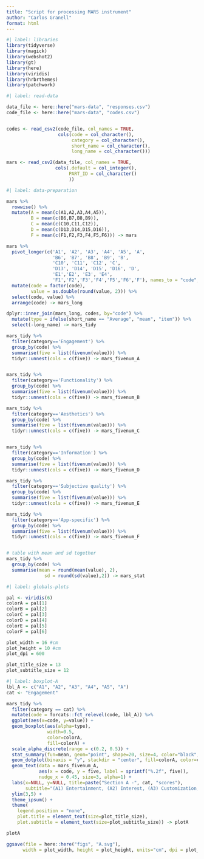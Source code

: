```yaml
---
title: "Script for processing MARS instrument"
author: "Carlos Granell"
format: html
---
```


```r
#| label: libraries
library(tidyverse)
library(magick)
library(webshot2)
library(gt)
library(here)
library(viridis)
library(hrbrthemes)
library(patchwork)
```

```r
#| label: read-data

data_file <- here::here("mars-data", "responses.csv")
code_file <- here::here("mars-data", "codes.csv")


codes <- read_csv2(code_file, col_names = TRUE,
                   cols(code = col_character(),
                        category = col_character(),
                        short_name = col_character(),
                        long_name = col_character()))

mars <- read_csv2(data_file, col_names = TRUE,
                  cols(.default = col_integer(),
                       PART_ID = col_character()
                       ))

```

```r
#| label: data-preparation

mars %>%
  rowwise() %>% 
  mutate(A = mean(c(A1,A2,A3,A4,A5)),
         B = mean(c(B6,B7,B8,B9)),
         C = mean(c(C10,C11,C12)),
         D = mean(c(D13,D14,D15,D16)),
         F = mean(c(F1,F2,F3,F4,F5,F6))) -> mars

mars %>%
  pivot_longer(c('A1', 'A2', 'A3', 'A4', 'A5', 'A', 
                 'B6', 'B7', 'B8', 'B9', 'B',
                 'C10', 'C11', 'C12', 'C',
                 'D13', 'D14', 'D15', 'D16', 'D',
                 'E1','E2', 'E3', 'E4',
                 'F1','F2','F3','F4','F5','F6','F'), names_to = "code", values_to = "value") %>%
  mutate(code = factor(code),
         value = as.double(round(value, 2))) %>%
  select(code, value) %>%
  arrange(code) -> mars_long

dplyr::inner_join(mars_long, codes, by="code") %>%
  mutate(type = ifelse(short_name == "Average", "mean", "item")) %>%
  select(-long_name) -> mars_tidy

mars_tidy %>%
  filter(category=='Engagement') %>%
  group_by(code) %>%
  summarise(five = list(fivenum(value))) %>%
  tidyr::unnest(cols = c(five)) -> mars_fivenum_A


mars_tidy %>%
  filter(category=='Functionality') %>%
  group_by(code) %>%
  summarise(five = list(fivenum(value))) %>%
  tidyr::unnest(cols = c(five)) -> mars_fivenum_B

mars_tidy %>%
  filter(category=='Aesthetics') %>%
  group_by(code) %>%
  summarise(five = list(fivenum(value))) %>%
  tidyr::unnest(cols = c(five)) -> mars_fivenum_C


mars_tidy %>%
  filter(category=='Information') %>%
  group_by(code) %>%
  summarise(five = list(fivenum(value))) %>%
  tidyr::unnest(cols = c(five)) -> mars_fivenum_D

mars_tidy %>%
  filter(category=='Subjective quality') %>%
  group_by(code) %>%
  summarise(five = list(fivenum(value))) %>%
  tidyr::unnest(cols = c(five)) -> mars_fivenum_E

mars_tidy %>%
  filter(category=='App-specific') %>%
  group_by(code) %>%
  summarise(five = list(fivenum(value))) %>%
  tidyr::unnest(cols = c(five)) -> mars_fivenum_F


# table with mean and sd together
mars_tidy %>%
  group_by(code) %>%
  summarise(mean = round(mean(value), 2),
              sd = round(sd(value),2)) -> mars_stat


```

```r
#| label: globals-plots

pal <- viridis(6)
colorA = pal[1] 
colorB = pal[2] 
colorC = pal[3] 
colorD = pal[4] 
colorE = pal[5] 
colorF = pal[6] 

plot_width = 16 #cm
plot_height = 10 #cm
plot_dpi = 600

plot_title_size = 13
plot_subtitle_size = 12
```


```r
#| label: boxplot-A
lbl_A <- c("A1", "A2", "A3", "A4", "A5", "A")
cat <- "Engagement"

mars_tidy %>%
  filter(category == cat) %>%
  mutate(code = forcats::fct_relevel(code, lbl_A)) %>%
  ggplot(aes(x=code, y=value)) +
  geom_boxplot(aes(alpha=type),
               width=0.5,
               color=colorA,
               fill=colorA) +
  scale_alpha_discrete(range = c(0.2, 0.5)) +
  stat_summary(fun=mean, geom="point", shape=20, size=4, color="black", alpha=1) +  # display mean as black circle
  geom_dotplot(binaxis = "y", stackdir = "center", fill=colorA, color=colorA, alpha=0.8, dotsize = 0.6) + # display every data point
  geom_text(data = mars_fivenum_A,
            aes(x = code, y = five, label = sprintf("%.2f", five)),
            nudge_x = 0.45, size=3, alpha=1) +
  labs(x=NULL, y=NULL, title=paste("Section A -", cat, "scores"),
       subtitle="(A1) Entertainment, (A2) Interest, (A3) Customization, (A4) Interactivity, \n(A5) Target group, (A) Average Engagement score") +
  ylim(3,5) +
  theme_ipsum() +
  theme(
    legend.position = "none",
    plot.title = element_text(size=plot_title_size),
    plot.subtitle = element_text(size=plot_subtitle_size)) -> plotA

plotA

ggsave(file = here::here("figs", "A.svg"),
      width = plot_width, height = plot_height, units="cm", dpi = plot_dpi)


```

